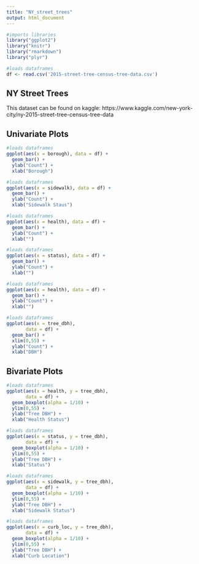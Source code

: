 ```yaml
---
title: "NY_street_trees"
output: html_document
---
```


```r
#imports libraries
library("ggplot2")
library("knitr")
library("rmarkdown")
library("plyr")
```

```r
#loads dataframes
df <- read.csv('2015-street-tree-census-tree-data.csv')
```

## NY Street Trees
This dataset can be found on kaggle: https://www.kaggle.com/new-york-city/ny-2015-street-tree-census-tree-data

## Univariate Plots

```r
#loads dataframes
ggplot(aes(x = borough), data = df) +
  geom_bar() +
  ylab("Count") +
  xlab("Borough")
```

```r
#loads dataframes
ggplot(aes(x = sidewalk), data = df) +
  geom_bar() +
  ylab("Count") +
  xlab("Sidewalk Staus")
```

```r
#loads dataframes
ggplot(aes(x = health), data = df) +
  geom_bar() +
  ylab("Count") +
  xlab("")
```

```r
#loads dataframes
ggplot(aes(x = status), data = df) +
  geom_bar() +
  ylab("Count") +
  xlab("")
```

```r
#loads dataframes
ggplot(aes(x = health), data = df) +
  geom_bar() +
  ylab("Count") +
  xlab("")
```

```r
#loads dataframes
ggplot(aes(x = tree_dbh),
       data = df) +
  geom_bar() +
  xlim(0,55) +
  ylab("Count") +
  xlab("DBH")
```

## Bivariate Plots

```r
#loads dataframes
ggplot(aes(x = health, y = tree_dbh),
       data = df) +
  geom_boxplot(alpha = 1/10) +
  ylim(0,55) +
  ylab("Tree DBH") +
  xlab("Health Status")
```

```r
#loads dataframes
ggplot(aes(x = status, y = tree_dbh),
       data = df) +
  geom_boxplot(alpha = 1/10) +
  ylim(0,55) +
  ylab("Tree DBH") +
  xlab("Status")
```

```r
#loads dataframes
ggplot(aes(x = sidewalk, y = tree_dbh),
       data = df) +
  geom_boxplot(alpha = 1/10) +
  ylim(0,55) +
  ylab("Tree DBH") +
  xlab("Sidewalk Status")
```

```r
#loads dataframes
ggplot(aes(x = curb_loc, y = tree_dbh),
       data = df) +
  geom_boxplot(alpha = 1/10) +
  ylim(0,55) +
  ylab("Tree DBH") +
  xlab("Curb Location")
```

